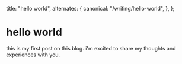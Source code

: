 
  title: "hello world",
  alternates: {
    canonical: "/writing/hello-world",
  },
};

# hello world

<ViewCounter slug="hello-world" />

this is my first post on this blog. i'm excited to share my thoughts and
experiences with you.
